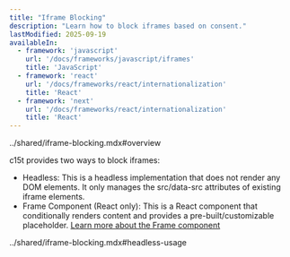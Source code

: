 ```yaml
---
title: "Iframe Blocking"
description: "Learn how to block iframes based on consent."
lastModified: 2025-09-19
availableIn:
  - framework: 'javascript'
    url: '/docs/frameworks/javascript/iframes'
    title: 'JavaScript'
  - framework: 'react'
    url: '/docs/frameworks/react/internationalization'
    title: 'React'
  - framework: 'next'
    url: '/docs/frameworks/react/internationalization'
    title: 'React'
---
```


<import>../shared/iframe-blocking.mdx#overview</import>

c15t provides two ways to block iframes:
- Headless: This is a headless implementation that does not render any DOM elements. It only manages the src/data-src attributes of existing iframe elements.
- Frame Component (React only): This is a React component that conditionally renders content and provides a pre-built/customizable placeholder. [Learn more about the Frame component](/docs/frameworks/next/components/frame)

<import>../shared/iframe-blocking.mdx#headless-usage</import>

